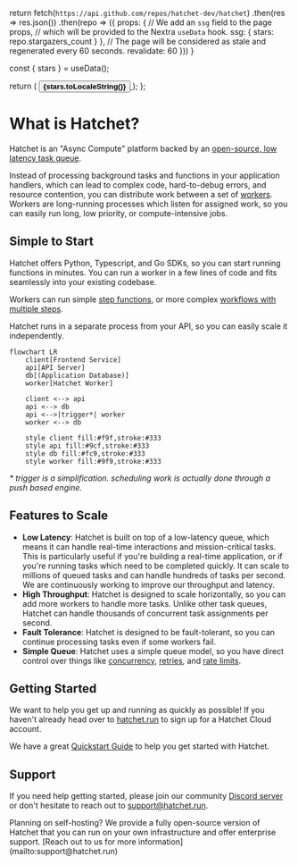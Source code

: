 
  return fetch(`https://api.github.com/repos/hatchet-dev/hatchet`)
    .then(res => res.json())
    .then(repo => ({
      props: {
        // We add an `ssg` field to the page props,
        // which will be provided to the Nextra `useData` hook.
        ssg: {
          stars: repo.stargazers_count
        }
      },
      // The page will be considered as stale and regenerated every 60 seconds.
      revalidate: 60
    }))
}

  const { stars } = useData();
  
  return (
    <a href="https://github.com/hatchet-dev/hatchet" target="_blank">
      <Button 
        variant="outline" 
    >
      <BiLogoGithub className="mr-2 w-6 h-6" /> 
      <strong className="ml-2">{stars.toLocaleString()}</strong>
    </Button>
    </a>
  );
};

# What is Hatchet?

Hatchet is an "Async Compute" platform backed by an [open-source, low latency task queue](https://github.com/hatchet-dev/hatchet).

Instead of processing background tasks and functions in your application handlers, which can lead to complex code, hard-to-debug errors, and resource contention, you can distribute work between a set of [workers](./foundations_workers.mdx). Workers are long-running processes which listen for assigned work, so you can easily run long, low priority, or compute-intensive jobs.

<div className="mt-4">
  <Stars />
</div>

## Simple to Start

Hatchet offers Python, Typescript, and Go SDKs, so you can start running functions in minutes. You can run a worker in a few lines of code and fits seamlessly into your existing codebase.

Workers can run simple [step functions](./foundations_steps.mdx), or more complex [workflows with multiple steps](./foundations_workflows.mdx).

Hatchet runs in a separate process from your API, so you can easily scale it independently.

```mermaid
flowchart LR
    client[Frontend Service]
    api[API Server]
    db[(Application Database)]
    worker[Hatchet Worker]

    client <--> api
    api <--> db
    api <-->|trigger*| worker
    worker <--> db

    style client fill:#f9f,stroke:#333
    style api fill:#9cf,stroke:#333
    style db fill:#fc9,stroke:#333
    style worker fill:#9f9,stroke:#333
```
_* trigger is a simplification. scheduling work is actually done through a push based engine._


## Features to Scale

- **Low Latency**: Hatchet is built on top of a low-latency queue, which means it can handle real-time interactions and mission-critical tasks. This is particularly useful if you're building a real-time application, or if you're running tasks which need to be completed quickly. It can scale to millions of queued tasks and can handle hundreds of tasks per second. We are continuously working to improve our throughput and latency.
- **High Throughput**: Hatchet is designed to scale horizontally, so you can add more workers to handle more tasks. Unlike other task queues, Hatchet can handle thousands of concurrent task assignments per second.
- **Fault Tolerance**: Hatchet is designed to be fault-tolerant, so you can continue processing tasks even if some workers fail.
- **Simple Queue**: Hatchet uses a simple queue model, so you have direct control over things like [concurrency](./queue_concurrency/index.mdx), [retries](./errors_retry-policies.mdx), and [rate limits](./rate_limits.mdx).


## Getting Started
We want to help you get up and running as quickly as possible! If you haven't already head over to [hatchet.run](https://hatchet.run) to sign up for a Hatchet Cloud account.

We have a great [Quickstart Guide](./quickstart_cloud.mdx) to help you get started with Hatchet.


## Support 


If you need help getting started, please join our community [Discord server](https://discord.gg/hatchet) or don't hesitate to reach out to [support@hatchet.run](mailto:support@hatchet.run).

<Callout type="info" >
  <p>Planning on self-hosting? We provide a fully open-source version of Hatchet that you can run on your own infrastructure and offer enterprise support. [Reach out to us for more information](mailto:support@hatchet.run)</p>
</Callout>
